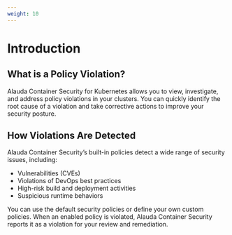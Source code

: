 ```yaml
---
weight: 10
---
```


# Introduction

## What is a Policy Violation?

Alauda Container Security for Kubernetes allows you to view, investigate, and address policy violations in your clusters. You can quickly identify the root cause of a violation and take corrective actions to improve your security posture.

## How Violations Are Detected

Alauda Container Security’s built-in policies detect a wide range of security issues, including:
- Vulnerabilities (CVEs)
- Violations of DevOps best practices
- High-risk build and deployment activities
- Suspicious runtime behaviors

You can use the default security policies or define your own custom policies. When an enabled policy is violated, Alauda Container Security reports it as a violation for your review and remediation.